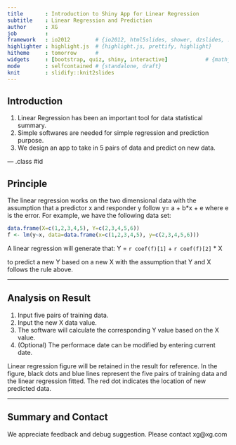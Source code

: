 ```yaml
---
title       : Introduction to Shiny App for Linear Regression
subtitle    : Linear Regression and Prediction
author      : XG
job         : 
framework   : io2012        # {io2012, html5slides, shower, dzslides, ...}
highlighter : highlight.js  # {highlight.js, prettify, highlight}
hitheme     : tomorrow      # 
widgets     : [bootstrap, quiz, shiny, interactive]            # {mathjax, quiz, bootstrap}
mode        : selfcontained # {standalone, draft}
knit        : slidify::knit2slides
---
```


## Introduction

1. Linear Regression has been an important tool for data statistical summary.
2. Simple softwares are needed for simple regression and prediction purpose.
3. We design an app to take in 5 pairs of data and predict on new data.

--- .class #id 

## Principle

The linear regression works on the two dimensional data with the assumption that a predictor x and responder y follow y= a + b*x + e where e is the error.
For example, we have the following data set:

```r
data.frame(X=c(1,2,3,4,5), Y=c(2,3,4,5,6))
f <- lm(y~x, data=data.frame(x=c(1,2,3,4,5), y=c(2,3,4,5,6)))
```

A linear regression will generate that:
Y = ```r coef(f)[1]``` + ```r coef(f)[2]``` * X

to predict a new Y based on a new X with the assumption that Y and X follows the rule above.

---

## Analysis on Result

1. Input five pairs of training data.
2. Input the new X data value.
3. The software will calculate the corresponding Y value based on the X value.
4. (Optional) The performace date can be modified by entering current date.


Linear regression figure will be retained in the result for reference. In the figure, black dots and blue lines represent the five pairs of training data and the linear regression fitted. The red dot indicates the location of new predicted data.

---

## Summary and Contact

We appreciate feedback and debug suggestion.
Please contact xg@xg.com

